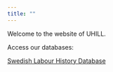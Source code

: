 ```yaml
---
title: ""
---
```


Welcome to the website of UHILL.

Access our databases:

[Swedish Labour History Database](https://jonatanandersson.shinyapps.io/LabourHistorySite/ )
